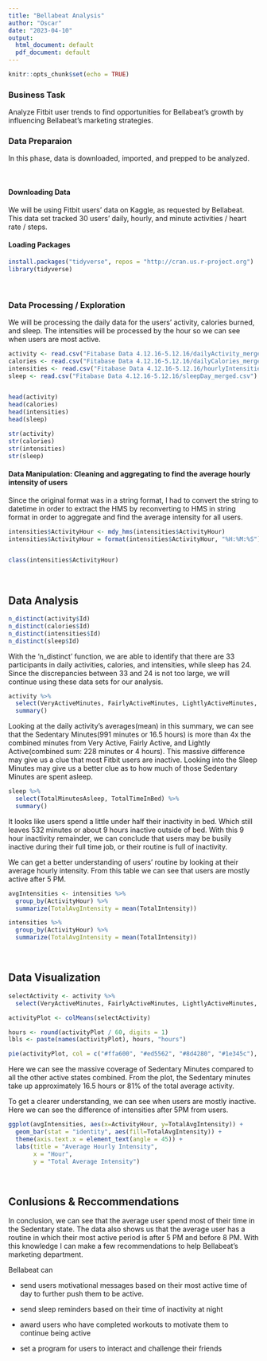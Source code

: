 ```yaml
---
title: "Bellabeat Analysis"
author: "Oscar"
date: "2023-04-10"
output:
  html_document: default
  pdf_document: default
---
```


```r
knitr::opts_chunk$set(echo = TRUE)
```

### Business Task
Analyze Fitbit user trends to find opportunities for Bellabeat's growth by influencing Bellabeat's marketing strategies.
<br> 

### Data Preparaion
In this phase, data is downloaded, imported, and prepped to be analyzed.

<br> 

#### Downloading Data
We will be using Fitbit users' data on Kaggle, as requested by Bellabeat. This data set tracked 30 users' daily, hourly, and minute activities / heart rate / steps.
<br> 


#### Loading Packages
```r
install.packages("tidyverse", repos = "http://cran.us.r-project.org")
library(tidyverse)
```
<br>

### Data Processing / Exploration
We will be processing the daily data for the users' activity, calories burned, and sleep. The intensities will be processed by the hour so we can see when users are most active.
```r
activity <- read.csv("Fitabase Data 4.12.16-5.12.16/dailyActivity_merged.csv")
calories <- read.csv("Fitabase Data 4.12.16-5.12.16/dailyCalories_merged.csv")
intensities <- read.csv("Fitabase Data 4.12.16-5.12.16/hourlyIntensities_merged.csv")
sleep <- read.csv("Fitabase Data 4.12.16-5.12.16/sleepDay_merged.csv")


head(activity)
head(calories)
head(intensities)
head(sleep)

str(activity)
str(calories)
str(intensities)
str(sleep)

```

#### Data Manipulation: Cleaning and aggregating to find the average hourly intensity of users

Since the original format was in a string format, I had to convert the string to datetime in order to extract the HMS by reconverting to HMS in string format in order to aggregate and find the average intensity for all users.
```r
intensities$ActivityHour <- mdy_hms(intensities$ActivityHour)
intensities$ActivityHour = format(intensities$ActivityHour, "%H:%M:%S")


class(intensities$ActivityHour)
```
<br>

## Data Analysis


```r
n_distinct(activity$Id)
n_distinct(calories$Id)
n_distinct(intensities$Id)
n_distinct(sleep$Id)
```
With the 'n_distinct' function, we are able to identify that there are 33 participants in daily activities, calories, and intensities, while sleep has 24. Since the discrepancies between 33 and 24 is not too large, we will continue using these data sets for our analysis.

```r
activity %>% 
  select(VeryActiveMinutes, FairlyActiveMinutes, LightlyActiveMinutes, SedentaryMinutes, Calories) %>% 
  summary()
```
Looking at the daily activity's averages(mean) in this summary, we can see that the Sedentary Minutes(991 minutes or 16.5 hours) is more than 4x the combined minutes from Very Active, Fairly Active, and Lightly Active(combined sum: 228 minutes or 4 hours). This massive difference may give us a clue that most Fitbit users are inactive. Looking into the Sleep Minutes may give us a better clue as to how much of those Sedentary Minutes are spent asleep. 

```r
sleep %>% 
  select(TotalMinutesAsleep, TotalTimeInBed) %>% 
  summary()
```
It looks like users spend a little under half their inactivity in bed. Which still leaves 532 minutes or about 9 hours inactive outside of bed. With this 9 hour inactivity remainder, we can conclude that users may be busily inactive during their full time job, or their routine is full of inactivity.

We can get a better understanding of users' routine by looking at their average hourly intensity. From this table we can see that users are mostly active after 5 PM.

```r
avgIntensities <- intensities %>% 
  group_by(ActivityHour) %>% 
  summarize(TotalAvgIntensity = mean(TotalIntensity))

intensities %>% 
  group_by(ActivityHour) %>% 
  summarize(TotalAvgIntensity = mean(TotalIntensity))
```
<br>

## Data Visualization
```r
selectActivity <- activity %>% 
  select(VeryActiveMinutes, FairlyActiveMinutes, LightlyActiveMinutes, SedentaryMinutes)

activityPlot <- colMeans(selectActivity)

hours <- round(activityPlot / 60, digits = 1)
lbls <- paste(names(activityPlot), hours, "hours")

pie(activityPlot, col = c("#ffa600", "#ed5562", "#8d4280", "#1e345c"), labels = lbls)
```

Here we can see the massive coverage of Sedentary Minutes compared to all the other active states combined. From the plot, the Sedentary minutes take up approximately 16.5 hours or 81% of the total average activity. 

To get a clearer understanding, we can see when users are mostly inactive.
Here we can see the difference of intensities after 5PM from users. 

```r
ggplot(avgIntensities, aes(x=ActivityHour, y=TotalAvgIntensity)) +
  geom_bar(stat = "identity", aes(fill=TotalAvgIntensity)) +
  theme(axis.text.x = element_text(angle = 45)) +
  labs(title = "Average Hourly Intensity",
       x = "Hour",
       y = "Total Average Intensity")
```

<br>

## Conlusions & Reccommendations 
In conclusion, we can see that the average user spend most of their time in the Sedentary state. The data also shows us that the average user has a routine in which their most active period is after 5 PM and before 8 PM. With this knowledge I can make a few recommendations to help Bellabeat's marketing department.

Bellabeat can


* send users motivational messages based on their most active time of day to further push them to be active. 

* send sleep reminders based on their time of inactivity at night

* award users who have completed workouts to motivate them to continue being active

* set a program for users to interact and challenge their friends






